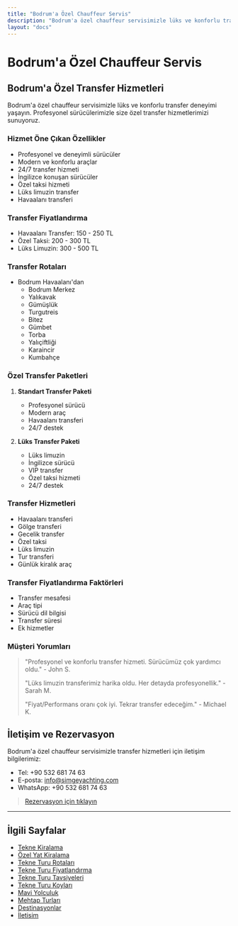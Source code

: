 ```yaml
---
title: "Bodrum'a Özel Chauffeur Servis"
description: "Bodrum'a özel chauffeur servisimizle lüks ve konforlu transfer deneyimi"
layout: "docs"
---
```


# Bodrum'a Özel Chauffeur Servis

## Bodrum'a Özel Transfer Hizmetleri

Bodrum'a özel chauffeur servisimizle lüks ve konforlu transfer deneyimi yaşayın. Profesyonel sürücülerimizle size özel transfer hizmetlerimizi sunuyoruz.

### Hizmet Öne Çıkan Özellikler

- Profesyonel ve deneyimli sürücüler
- Modern ve konforlu araçlar
- 24/7 transfer hizmeti
- İngilizce konuşan sürücüler
- Özel taksi hizmeti
- Lüks limuzin transfer
- Havaalanı transferi

### Transfer Fiyatlandırma

- Havaalanı Transfer: 150 - 250 TL
- Özel Taksi: 200 - 300 TL
- Lüks Limuzin: 300 - 500 TL

### Transfer Rotaları

- Bodrum Havaalanı'dan
  - Bodrum Merkez
  - Yalıkavak
  - Gümüşlük
  - Turgutreis
  - Bitez
  - Gümbet
  - Torba
  - Yalıçiftliği
  - Karaincir
  - Kumbahçe

### Özel Transfer Paketleri

1. **Standart Transfer Paketi**
   - Profesyonel sürücü
   - Modern araç
   - Havaalanı transferi
   - 24/7 destek

2. **Lüks Transfer Paketi**
   - Lüks limuzin
   - İngilizce sürücü
   - VIP transfer
   - Özel taksi hizmeti
   - 24/7 destek

### Transfer Hizmetleri

- Havaalanı transferi
- Gölge transferi
- Gecelik transfer
- Özel taksi
- Lüks limuzin
- Tur transferi
- Günlük kiralık araç

### Transfer Fiyatlandırma Faktörleri

- Transfer mesafesi
- Araç tipi
- Sürücü dil bilgisi
- Transfer süresi
- Ek hizmetler

### Müşteri Yorumları

> "Profesyonel ve konforlu transfer hizmeti. Sürücümüz çok yardımcı oldu." - John S.
> 
> "Lüks limuzin transferimiz harika oldu. Her detayda profesyonellik." - Sarah M.
> 
> "Fiyat/Performans oranı çok iyi. Tekrar transfer edeceğim." - Michael K.

## İletişim ve Rezervasyon

Bodrum'a özel chauffeur servisimizle transfer hizmetleri için iletişim bilgilerimiz:

- Tel: +90 532 681 74 63
- E-posta: info@simgeyachting.com
- WhatsApp: +90 532 681 74 63

> [Rezervasyon için tıklayın](/iletisim)

---

## İlgili Sayfalar

- [Tekne Kiralama](/tekne-turlari/tekne-kiralama)
- [Özel Yat Kiralama](/tekne-turlari/ozel-yat-kiralama)
- [Tekne Turu Rotaları](/tekne-turlari/rotalar)
- [Tekne Turu Fiyatlandırma](/tekne-turlari/fiyatlar)
- [Tekne Turu Tavsiyeleri](/tekne-turlari/tavsiyeler)
- [Tekne Turu Koyları](/tekne-turlari/koylar)
- [Mavi Yolculuk](/tekne-turlari/mavi-yolculuk)
- [Mehtap Turları](/tekne-turlari/mehtap-turlari)
- [Destinasyonlar](/destinasyonlar)
- [İletisim](/iletisim)
